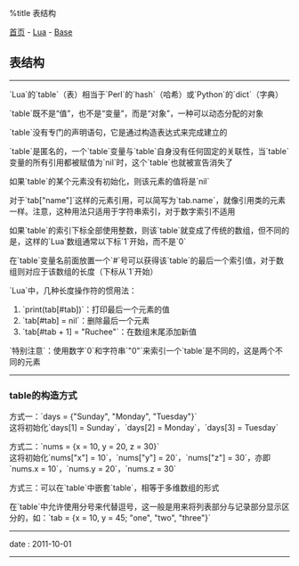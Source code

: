 %title 表结构

[[../../../index|首页]] - [[../index|Lua]] - [[index|Base]]
==表结构==
----
`Lua`的`table`（表）相当于`Perl`的`hash`（哈希）或`Python`的`dict`（字典）

`table`既不是“值”，也不是“变量”，而是“对象”，一种可以动态分配的对象

`table`没有专门的声明语句，它是通过构造表达式来完成建立的

`table`是匿名的，一个`table`变量与`table`自身没有任何固定的关联性，当`table`变量的所有引用都被赋值为`nil`时，这个`table`也就被宣告消失了

如果`table`的某个元素没有初始化，则该元素的值将是`nil`

对于`tab["name"]`这样的元素引用，可以简写为`tab.name`，就像引用类的元素一样。注意，这种用法只适用于字符串索引，对于数字索引不适用

如果`table`的索引下标全部使用整数，则该`table`就变成了传统的数组，但不同的是，这样的`Lua`数组通常以下标`1`开始，而不是`0`

在`table`变量名前面放置一个`#`号可以获得该`table`的最后一个索引值，对于数组则对应于该数组的长度（下标从`1`开始）

`Lua`中，几种长度操作符的惯用法：
# `print(tab[#tab])`：打印最后一个元素的值
# `tab[#tab] = nil`：删除最后一个元素
# `tab[#tab + 1] = "Ruchee"`：在数组末尾添加新值

`特别注意`：使用数字`0`和字符串`"0"`来索引一个`table`是不同的，这是两个不同的元素
----
===table的构造方式===

方式一：`days = {"Sunday", "Monday", "Tuesday"}`<br>
这将初始化`days[1] = Sunday`，`days[2] = Monday`，`days[3] = Tuesday`

方式二：`nums = {x = 10, y = 20, z = 30}`<br>
这将初始化`nums["x"] = 10`，`nums["y"] = 20`，`nums["z"] = 30`，亦即`nums.x = 10`，`nums.y = 20`，`nums.z = 30`

方式三：可以在`table`中嵌套`table`，相等于多维数组的形式

在`table`中允许使用分号来代替逗号，这一般是用来将列表部分与记录部分显示区分的，如：`tab = {x = 10, y = 45; "one", "two", "three"}`
----
<red>date</red> : 2011-10-01
----

